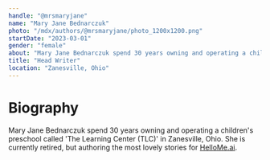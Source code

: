 ```yaml
---
handle: "@mrsmaryjane"
name: "Mary Jane Bednarczuk"
photo: "/mdx/authors/@mrsmaryjane/photo_1200x1200.png"
startDate: "2023-03-01"
gender: "female"
about: "Mary Jane Bednarczuk spend 30 years owning and operating a children's preschool called 'The Learning Center (TLC)' in Zanesville, Ohio."
title: "Head Writer"
location: "Zanesville, Ohio"
---
```


# Biography

Mary Jane Bednarczuk spend 30 years owning and operating a children's preschool called 'The Learning Center (TLC)' in Zanesville, Ohio.
She is currently retired, but authoring the most lovely stories for [HelloMe.ai](https://hellome.ai).
